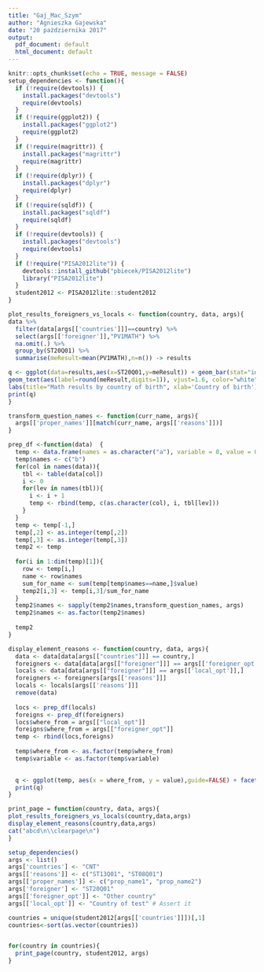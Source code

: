 ```yaml
---
title: "Gaj_Mac_Szym"
author: "Agnieszka Gajewska"
date: "20 października 2017"
output:
  pdf_document: default
  html_document: default
---
```


```r
knitr::opts_chunk$set(echo = TRUE, message = FALSE)
setup_dependencies <- function(){
  if (!require(devtools)) {
    install.packages("devtools")
    require(devtools)
  }
  if (!require(ggplot2)) {
    install.packages("ggplot2")
    require(ggplot2)
  }
  if (!require(magrittr)) {
    install.packages("magrittr")
    require(magrittr)
  }
  if (!require(dplyr)) {
    install.packages("dplyr")
    require(dplyr)
  }
  if (!require(sqldf)) {
    install.packages("sqldf")
    require(sqldf)
  }
  if (!require(devtools)) {
    install.packages("devtools")
    require(devtools)
  }
  if (!require("PISA2012lite")) {
    devtools::install_github("pbiecek/PISA2012lite")
    library("PISA2012lite")
  }
  student2012 <- PISA2012lite::student2012
}

plot_results_foreigners_vs_locals <- function(country, data, args){
data %>%
  filter(data[args[['countries']]]==country) %>%
  select(args[['foreigner']],"PV1MATH") %>%
  na.omit(.) %>%
  group_by(ST20Q01) %>%
  summarise(meResult=mean(PV1MATH),n=n()) -> results

q <- ggplot(data=results,aes(x=ST20Q01,y=meResult)) + geom_bar(stat="identity",width=0.5,fill="steelblue") + 
geom_text(aes(label=round(meResult,digits=1)), vjust=1.6, color="white", size=4) +
labs(title="Math results by country of birth", xlab='Country of birth')
print(q)
}

transform_question_names <- function(curr_name, args){
  args[['proper_names']][match(curr_name, args[['reasons']])]
}

prep_df <-function(data)  { 
  temp <- data.frame(names = as.character("a"), variable = 0, value = 0)
  temp$names <- c("b")
  for(col in names(data)){
    tbl <- table(data[col])
    i <- 0
    for(lev in names(tbl)){
      i <- i + 1
      temp <- rbind(temp, c(as.character(col), i, tbl[lev]))
    }
  }
  temp <- temp[-1,]
  temp[,2] <- as.integer(temp[,2])
  temp[,3] <- as.integer(temp[,3])
  temp2 <- temp
  
  for(i in 1:dim(temp)[1]){
    row <- temp[i,]
    name <- row$names
    sum_for_name <- sum(temp[temp$names==name,]$value)
    temp2[i,3] <- temp[i,3]/sum_for_name
  }
  temp2$names <- sapply(temp2$names,transform_question_names, args)
  temp2$names <- as.factor(temp2$names)
  
  temp2
}

display_element_reasons <- function(country, data, args){
  data <- data[data[args[["countries"]]] == country,]
  foreigners <- data[data[args[["foreigner"]]] == args[['foreigner_opt']],]
  locals <- data[data[args[["foreigner"]]] == args[['local_opt']],]
  foreigners <- foreigners[args[['reasons']]]
  locals <- locals[args[['reasons']]]
  remove(data)
  
  locs <- prep_df(locals)
  foreigns <- prep_df(foreigners)
  locs$where_from = args[["local_opt"]]
  foreigns$where_from = args[["foreigner_opt"]]
  temp <- rbind(locs,foreigns)
  
  temp$where_from <- as.factor(temp$where_from)
  temp$variable <- as.factor(temp$variable)
  

  q <- ggplot(temp, aes(x = where_from, y = value),guide=FALSE) + facet_wrap(~names) + geom_bar(aes(fill = variable), position = "dodge", stat="identity") + guides(fill=FALSE, variable=FALSE)
  print(q)
}

print_page = function(country, data, args){
plot_results_foreigners_vs_locals(country,data,args)
display_element_reasons(country,data,args)
cat("abcd\n\\clearpage\n")
}

```


```r
setup_dependencies()
args <- list()
args['countries'] <- "CNT"
args[['reasons']] <- c("ST13Q01", "ST08Q01")
args[['proper_names']] <- c("prop_name1", "prop_name2")
args['foreigner'] <- "ST20Q01"
args[['foreigner_opt']] <- "Other country"
args[['local_opt']] <- "Country of test" # Assert it

countries = unique(student2012[args[['countries']]])[,1]
countries<-sort(as.vector(countries))


for(country in countries){
  print_page(country, student2012, args)
}

```


